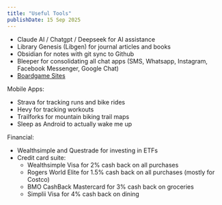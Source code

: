```yaml
---
title: "Useful Tools"
publishDate: 15 Sep 2025
---
```


- Claude AI / Chatgpt / Deepseek for AI assistance
- Library Genesis (Libgen) for journal articles and books
- Obsidian for notes with git sync to Github 
- Bleeper for consolidating all chat apps (SMS, Whatsapp, Instagram, Facebook Messenger, Google Chat)
- [Boardgame Sites](../post/life/boardgame-sites.mdx)

Mobile Apps:
- Strava for tracking runs and bike rides
- Hevy for tracking workouts
- Trailforks for mountain biking trail maps
- Sleep as Android to actually wake me up

Financial:
- Wealthsimple and Questrade for investing in ETFs
- Credit card suite:
    - Wealthsimple Visa for 2% cash back on all purchases
    - Rogers World Elite for 1.5% cash back on all purchases (mostly for Costco)
    - BMO CashBack Mastercard for 3% cash back on groceries
    - Simplii Visa for 4% cash back on dining
